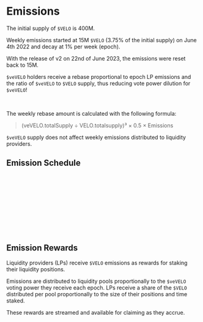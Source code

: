 
# Emissions

The initial supply of `$VELO` is 400M.

Weekly emissions started at 15M `$VELO` (3.75% of the initial supply)
on June 4th 2022 and decay at 1% per week (epoch).

With the release of v2 on 22nd of June 2023, the emissions were reset back to
15M.

`$veVELO` holders receive a rebase proportional to epoch LP emissions
and the ratio of `$veVELO` to `$VELO` supply, thus reducing vote power
dilution for `$veVELO`!

<br />

The weekly rebase amount is calculated with the following formula:

> (veVELO.totalSupply ÷ VELO.totalsupply)³ × 0.5 × Emissions

`$veVELO` supply does not affect weekly emissions distributed to liquidity
providers.

## Emission Schedule

<SVG
  src="/svg/VELO/chart-emissions.svg"
  className="w-full max-w-full h-auto mt-4"
/>

## Emission Rewards

Liquidity providers (LPs) receive `$VELO` emissions as rewards for staking their liquidity positions.

Emissions are distributed to liquidity pools proportionally to the `$veVELO` voting power they receive each epoch. LPs receive a share of the `$VELO` distributed per pool proportionally to the size of their positions and time staked.

These rewards are streamed and available for claiming as they accrue.
